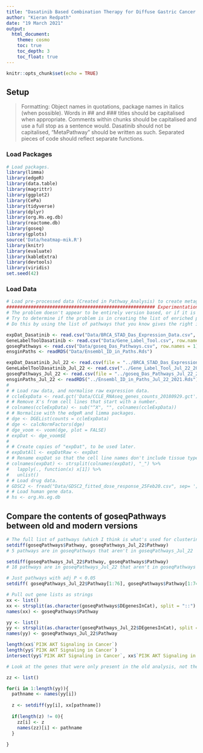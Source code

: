 ```yaml
---
title: "Dasatinib Based Combination Therapy for Diffuse Gastric Cancer - Troubleshooting Associations"
author: "Kieran Redpath"
date: "19 March 2021"
output:
  html_document:
    theme: cosmo
    toc: true
    toc_depth: 3
    toc_float: true
---
```


```r
knitr::opts_chunk$set(echo = TRUE)
```

## Setup

> Formatting: Object names in quotations, package names in italics (when possible). Words in \#\# and \#\#\# titles should be capitalised when appropriate. Comments within chunks should be capitalised and use a full stop as a sentence would. Dasatinib should not be capitalised, "MetaPathway" should be written as such. Separated pieces of code should reflect separate functions.

### Load Packages
```r
# Load packages.
library(limma)
library(edgeR)
library(data.table)
library(magrittr)
library(ggplot2)
library(CePa)
library(tidyverse)
library(dplyr)
library(org.Hs.eg.db)
library(reactome.db)
library(goseq)
library(gplots)
source('Data/heatmap-mik.R')
library(knitr)
library(evaluate)
library(kableExtra)
library(devtools)
library(viridis)
set.seed(42)
```

### Load Data
```r
# Load pre-processed data (Created in Pathway_Analysis) to create metagenes.
####################################################### Experimentation ####################################################### 
# The problem doesn't appear to be entirely version based, or if it is you're testing the wrong versions
# Try to determine if the problem is in creating the list of enriched pathways (i.e. 1_Dasatinib_Pathway_Analysis.Rmd), or in finding associations (this document)
# Do this by using the list of pathways that you know gives the right interactions, and seeing if it gives the right results or not.

expDat_Dasatinib <- read.csv("Data/BRCA_STAD_Das_Expression_Data.csv", row.names = 1)
GeneLabelToolDasatinib <- read.csv("Data/Gene_Label_Tool.csv", row.names = 1)
goseqPathways <- read.csv("Data/goseq_Das_Pathways.csv", row.names = 1)
ensginPaths <- readRDS("Data/Ensembl_ID_in_Paths.Rds")

expDat_Dasatinib_Jul_22 <- read.csv(file = "../BRCA_STAD_Das_Expression_Data_Jul_22_2021.csv", row.names = 1)
GeneLabelToolDasatinib_Jul_22 <- read.csv("../Gene_Label_Tool_Jul_22_2021.csv", row.names = 1)
goseqPathways_Jul_22 <- read.csv(file = "../goseq_Das_Pathways_Jul_22_2021.csv", row.names = 1)
ensginPaths_Jul_22 <- readRDS("../Ensembl_ID_in_Paths_Jul_22_2021.Rds")
# 
# # Load raw data, and normalise raw expression data.
# ccleExpData <- read.gct('Data/CCLE_RNAseq_genes_counts_20180929.gct')
# # Remove X's from cell lines that start with a number.
# colnames(ccleExpData) <- sub("^X", "", colnames(ccleExpData))
# # Normalise with the edgeR and limma packages.
# dge <- DGEList(counts = ccleExpData)
# dge <- calcNormFactors(dge)
# dge_voom <- voom(dge, plot = FALSE)
# expDat <- dge_voom$E
# 
# # Create copies of "expDat", to be used later.
# expDatAll <- expDatRaw <- expDat
# # Rename expDat so that the cell line names don't include tissue type (for matching purposes).
# colnames(expDat) <- strsplit(colnames(expDat), "_") %>% 
#   lapply(., function(x) x[1]) %>% 
#   unlist()
# # Load drug data.
# GDSC2 <- fread("Data/GDSC2_fitted_dose_response_25Feb20.csv", sep= ';')
# # Load human gene data.
# hs <- org.Hs.eg.db
```

## Compare the contents of goseqPathways between old and modern versions
```r
# The full list of pathways (which I think is what's used for clustering)
setdiff(goseqPathways$Pathway, goseqPathways_Jul_22$Pathway)
# 5 pathways are in goseqPathways that aren't in goseqPathways_Jul_22

setdiff(goseqPathways_Jul_22$Pathway, goseqPathways$Pathway)
# 18 pathways are in goseqPathways_Jul_22 that aren't in goseqPathways 

# Just pathways with adj P < 0.05
setdiff( goseqPathways_Jul_22$Pathway[1:76], goseqPathways$Pathway[1:74])

# Pull out gene lists as strings
xx <- list()
xx <- strsplit(as.character(goseqPathways$DEgenesInCat), split = "::")
names(xx) <- goseqPathways$Pathway

yy <- list()
yy <- strsplit(as.character(goseqPathways_Jul_22$DEgenesInCat), split = "::")
names(yy) <- goseqPathways_Jul_22$Pathway

length(xx$`PI3K AKT Signaling in Cancer`)
length(yy$`PI3K AKT Signaling in Cancer`)
intersect(yy$`PI3K AKT Signaling in Cancer`, xx$`PI3K AKT Signaling in Cancer`)

# Look at the genes that were only present in the old analysis, not the new (by pathway)

zz <- list()

for(i in 1:length(yy)){
  pathname <- names(yy[i])
  
  z <- setdiff(yy[i], xx[pathname])
  
  if(length(z) != 0){
    zz[i] <- z
    names(zz)[i] <- pathname
  }
  
}
```


